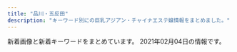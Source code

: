 ```yaml
---
title: "品川・五反田"
description: "キーワード別にの巨乳アジアン・チャイナエステ嬢情報をまとめました。"
---
```


新着画像と新着キーワードをまとめています。
2021年02月04日の情報です。

<DmmAffiliateIns />
<KeywordTable
  shops={
    [
    {
        "station": "\u6238\u8d8a\u9280\u5ea7\u99c5",
        "keywords": {},
        "img_links": [
            "http://lacure.link/images/g6.jpg",
            "http://lacure.link/images/g1.jpg",
            "http://lacure.link/images/left3.png",
            "http://lacure.link/images/r3.jpg",
            "http://lacure.link/images/g3.jpg",
            "http://lacure.link/images/g0.jpg",
            "http://lacure.link/images/r2.jpg",
            "http://lacure.link/images/kiki.jpg",
            "http://lacure.link/images/sayuri.jpg",
            "http://lacure.link/images/gb01.png",
            "http://lacure.link/images/asali.jpg",
            "http://lacure.link/images/yuki.jpg",
            "http://lacure.link/images/r4.jpg",
            "http://lacure.link/images/s_staff.png",
            "http://lacure.link/images/r1.jpg",
            "http://lacure.link/images/r5.jpg",
            "http://lacure.link/images/face.png",
            "http://lacure.link/images/s1.jpg",
            "http://lacure.link/images/g5.jpg",
            "http://lacure.link/images/kol.jpg",
            "http://lacure.link/images/g2.jpg",
            "http://lacure.link/images/top2.jpg",
            "http://lacure.link/images/zi.png",
            "http://lacure.link/images/r6.jpg",
            "http://lacure.link/images/news.png"
        ],
        "url": "http://lacure.link/",
        "name": "\u30e9\u30ad\u30e5\u30a2"
    },
    {
        "station": "JR\u4e94\u53cd\u7530\u99c5\u897f\u53e3",
        "name": "\u4e94\u53cd\u7530\u30e1\u30c7\u30a3\u30ab\u30eb\u30a8\u30f3",
        "url": "http://gotanda.pepper.jp/",
        "keywords": {},
        "img_links": [
            "http://gotanda.pepper.jp/1-01.png",
            "http://gotanda.pepper.jp/m048.png",
            "http://gotanda.pepper.jp/m02272.jpg",
            "http://gotanda.pepper.jp/20151109231038834554.jpg",
            "http://gotanda.pepper.jp/gotanda001.jpg",
            "http://gotanda.pepper.jp/m173.jpg",
            "http://gotanda.pepper.jp/m049.png"
        ]
    },
    {
        "name": "\u30de\u30c3\u30b5\u30fc\u30b8\u306e\u5915\u6708",
        "url": "http://www.es-yuduki.com/",
        "img_links": [
            "http://www.es-yuduki.com/css/nav/change-002.jpg",
            "http://www.es-yuduki.com/css/progress05.jpg",
            "http://www.es-yuduki.com/css/nav/nav-007.jpg",
            "http://www.es-yuduki.com/css/nav/nav-005.jpg",
            "http://www.es-yuduki.com/css/progress07.jpg",
            "http://www.es-yuduki.com/css/progress08.jpg",
            "http://www.es-yuduki.com/css/main-top05.png",
            "http://www.es-yuduki.com/css/staff03.jpg",
            "http://www.es-yuduki.com/css/nav/change-007.jpg",
            "http://www.es-yuduki.com/css/staff01-b.jpg",
            "http://www.es-yuduki.com/css/progress01.jpg",
            "http://www.es-yuduki.com/css/progress03.jpg",
            "http://www.es-yuduki.com/css/nav/nav-004.jpg",
            "http://www.es-yuduki.com/css/nav/nav-006.jpg",
            "http://www.es-yuduki.com/css/coupon003.jpg",
            "http://www.es-yuduki.com/css/nav/nav-0003.jpg",
            "http://www.es-yuduki.com/css/nav/nav-001.jpg",
            "http://www.es-yuduki.com/css/nav/change-0003.jpg",
            "http://www.es-yuduki.com/css/nav/change-004.jpg",
            "http://www.es-yuduki.com/css/nav/change-006.jpg",
            "http://www.es-yuduki.com/css/progress06.jpg",
            "http://www.es-yuduki.com/css/nav/nav-002.jpg",
            "http://www.es-yuduki.com/css/progress04.jpg",
            "http://www.es-yuduki.com/css/nav/change-005.jpg",
            "http://www.es-yuduki.com/css/staff01.jpg",
            "http://www.es-yuduki.com/css/staff02.jpg",
            "http://www.es-yuduki.com/css/staff03-b.jpg",
            "http://www.es-yuduki.com/css/staff02-b.jpg",
            "http://www.es-yuduki.com/css/nav/change-001.jpg",
            "http://www.es-yuduki.com/css/staff00.jpg",
            "http://www.es-yuduki.com/css/head.jpg",
            "http://www.es-yuduki.com/css/progress02.jpg",
            "http://www.es-yuduki.com/css/kanban.jpg"
        ],
        "station": "JR\u4e94\u53cd\u7530\u99c5\u897f\u53e3",
        "keywords": {
            "C": 13
        }
    },
    {
        "url": "http://www.kouroku-este.com/",
        "station": "JR\u54c1\u5ddd\u99c5\u9ad8\u8f2a\u53e3",
        "name": "\u5eb7\u7984",
        "keywords": {
            "C": 15
        },
        "img_links": [
            "http://www.kouroku-este.com/img/menu/info_r.jpg",
            "http://www.kouroku-este.com/img/staff/aaa/aaa2.jpg",
            "http://www.kouroku-este.com/img/staff/eee/s-eee1.jpg",
            "http://www.kouroku-este.com/img/system/service02.jpg",
            "http://www.kouroku-este.com/img/staff/bbb/bbb1.jpg",
            "http://www.kouroku-este.com/img/staff/ccc/ccc2.jpg",
            "http://www.kouroku-este.com/img/staff/fff/s-fff2.jpg",
            "http://www.kouroku-este.com/img/staff/eee/s-eee2.jpg",
            "http://www.kouroku-este.com/img/staff/ggg/ggg1.jpg",
            "http://www.kouroku-este.com/img/system/service01.jpg",
            "http://www.kouroku-este.com/img/staff/fff/s-fff1.jpg",
            "http://www.kouroku-este.com/img/staff/ccc/ccc1.jpg",
            "http://www.kouroku-este.com/img/top/listmark1.png",
            "http://www.kouroku-este.com/img/staff/aaa/aaa1.jpg"
        ]
    },
    {
        "station": "JR\u4e94\u53cd\u7530\u99c5\u897f\u53e3",
        "img_links": [
            "http://p-fly.work/staff/sara.jpg",
            "http://p-fly.work/images/sys1.jpg",
            "http://p-fly.work/images/head.png",
            "http://p-fly.work/images/sys3.jpg",
            "http://p-fly.work/images/12.jpg",
            "http://p-fly.work/images/int2.png",
            "http://p-fly.work/images/sys2.jpg",
            "http://p-fly.work/images/1.jpg",
            "http://p-fly.work/staff/kiki.jpg",
            "http://p-fly.work/staff/mai.jpg",
            "http://p-fly.work/images/line.png",
            "http://p-fly.work/img/yuyu1.jpg",
            "http://p-fly.work/images/7.jpg",
            "http://p-fly.work/images/mobile.jpg",
            "http://p-fly.work/images/int1.jpg",
            "http://p-fly.work/images/interior_t.png",
            "http://p-fly.work/images/sys4.png",
            "http://p-fly.work/images/b3.jpg",
            "http://p-fly.work/staff/yuyu.jpg",
            "http://p-fly.work/images/b2.jpg",
            "http://p-fly.work/images/9.jpg",
            "http://p-fly.work/images/b1.jpg",
            "http://p-fly.work/images/staff_t.png",
            "http://p-fly.work/images/ac1.jpg",
            "http://p-fly.work/images/tr.jpg",
            "http://p-fly.work/img/sara1.jpg",
            "http://p-fly.work/img/mai1.jpg",
            "http://p-fly.work/img/kiki1.jpg",
            "http://p-fly.work/images/news.jpg"
        ],
        "url": "http://p-fly.work/",
        "name": "\u7d2b\u306e\u8776",
        "keywords": {}
    },
    {
        "url": "http://f-aroma.info/",
        "station": "JR\u54c1\u5ddd\u99c5\u9ad8\u8f2a\u53e3",
        "img_links": [
            "http://f-aroma.info/wp/wp-content/themes/Butterfly2_ver_1_3/images/tel.png",
            "http://f-aroma.info/wp/wp-content/uploads/2018/05/hsiojiolasa.jpg",
            "http://f-aroma.info/wp/wp-content/uploads/2017/11/huisahiusahiusa21.jpg",
            "http://f-aroma.info/wp/wp-content/uploads/2019/03/sahuisjoialsklma.jpg",
            "http://f-aroma.info/wp/wp-content/uploads/2018/12/ksmamamalala.jpg",
            "http://f-aroma.info/wp/wp-content/uploads/2019/09/serdtytfuygiuhosa.jpg",
            "http://f-aroma.info/wp/wp-content/uploads/2019/12/aewrstdyfugi.jpg",
            "http://f-aroma.info/wp/wp-content/uploads/2018/04/joijsoijasasaa.jpg",
            "http://f-aroma.info/wp/wp-content/themes/Butterfly2_ver_1_3/event/top-img02.png",
            "http://f-aroma.info/wp/wp-content/themes/Butterfly2_ver_1_3/images/room/1.jpg",
            "http://f-aroma.info/wp/wp-content/uploads/2020/10/4w5e4r6tuygiho.jpg",
            "http://f-aroma.info/wp/wp-content/uploads/2018/01/sioaahso21.jpg",
            "http://f-aroma.info/wp/wp-content/uploads/2017/11/uhiuhhuihiuhiusa121.jpg",
            "http://f-aroma.info/wp/wp-content/uploads/2019/08/ersrdtyfugi.jpg",
            "http://f-aroma.info/wp/wp-content/themes/Butterfly2_ver_1_3/event/top-img01.png",
            "http://f-aroma.info/wp/wp-content/uploads/2019/09/erstdyfusa.jpg",
            "http://f-aroma.info/wp/wp-content/themes/Butterfly2_ver_1_3/images/call.png",
            "http://f-aroma.info/wp/wp-content/uploads/2018/11/smaskoasaa.jpg",
            "http://f-aroma.info/wp/wp-content/uploads/2019/07/trdyfugiho.jpg",
            "http://f-aroma.info/wp/wp-content/themes/Butterfly2_ver_1_3/event/top-img03.png",
            "http://f-aroma.info/wp/wp-content/uploads/2019/04/sahuisaioaa.jpg",
            "http://f-aroma.info/wp/wp-content/uploads/2017/08/nananananana.jpg",
            "http://f-aroma.info/wp/wp-content/uploads/2019/09/2a602101905d29ed1e80bee4c4c6b1c1.jpg",
            "http://f-aroma.info/wp/wp-content/uploads/2017/07/hitomichan01.jpg"
        ],
        "keywords": {
            "E": 4,
            "C": 10,
            "D": 18,
            "F": 2
        },
        "name": "\u30d5\u30ed\u30fc\u30e9"
    },
    {
        "station": "JR\u4e94\u53cd\u7530\u99c5\u6771\u53e3",
        "img_links": [
            "http://www.kenkou-house.info/img/s22.jpg",
            "http://www.kenkou-house.info/img/m2.png",
            "http://www.kenkou-house.info/img/Himawari_88_31.png",
            "http://www.kenkou-house.info/img/m8.png",
            "http://www.kenkou-house.info/img/head.png",
            "http://www.kenkou-house.info/img/s.png",
            "http://www.kenkou-house.info/img/s1.jpg",
            "http://www.kenkou-house.info/img/Himawari_468_60.png",
            "http://www.kenkou-house.info/img/s14.jpg",
            "http://www.kenkou-house.info/img/bottmo-left.png",
            "http://www.kenkou-house.info/img/m7.png",
            "http://www.kenkou-house.info/img/s91.jpg",
            "http://www.kenkou-house.info/img/door.png",
            "http://www.kenkou-house.info/img/s15.jpg",
            "http://www.kenkou-house.info/img/s17.jpg",
            "http://www.kenkou-house.info/img/s4.jpg",
            "http://www.kenkou-house.info/img/play.png",
            "http://www.kenkou-house.info/img/Himawari_200_40.png",
            "http://www.kenkou-house.info/img/s21.jpg",
            "http://www.kenkou-house.info/img/m4.png",
            "http://www.kenkou-house.info/img/bottmo-ritght.png",
            "http://www.kenkou-house.info/img/s13.jpg",
            "http://www.kenkou-house.info/img/s12.jpg",
            "http://www.kenkou-house.info/img/body-.png",
            "http://www.kenkou-house.info/img/m5.png",
            "http://www.kenkou-house.info/img/s33.jpg",
            "http://www.kenkou-house.info/img/s61.jpg",
            "http://www.kenkou-house.info/img/s7.jpg",
            "http://www.kenkou-house.info/img/Himawari_160_45.png",
            "http://www.kenkou-house.info/img/s16.jpg",
            "http://www.kenkou-house.info/img/m1.png",
            "http://www.kenkou-house.info/img/s20.jpg",
            "http://www.kenkou-house.info/img/m3.png",
            "http://www.kenkou-house.info/img/s11.jpg",
            "http://www.kenkou-house.info/img/m6.png"
        ],
        "name": "\u3072\u307e\u308f\u308a",
        "url": "http://www.kenkou-house.info/",
        "keywords": {
            "C": 8
        }
    },
    {
        "name": "\u6708\u306e\u548c",
        "url": "https://tsukiwa.info/",
        "keywords": {
            "\u30bb\u30af\u30b7\u30fc": 2
        },
        "station": "JR\u4e94\u53cd\u7530\u99c5\u897f\u53e3",
        "img_links": [
            "https://tsukiwa.info/img/staff_top/20201219_2.jpg",
            "https://tsukiwa.info/img/bar_profile.png",
            "https://tsukiwa.info/img/staff/sara243.jpg",
            "https://tsukiwa.info/img/staff/mimi20202.jpg",
            "https://tsukiwa.info/img/staff/ami11.jpg",
            "https://tsukiwa.info/img/staff/yuri001.jpg",
            "https://www.a-side.com/ad/koko/include/banner/koko_200x40.png",
            "https://tsukiwa.info/img/staff/mimi202012.jpg",
            "https://tsukiwa.info/img/bar_gallery.png",
            "https://tsukiwa.info/img/staff/sara242.jpg",
            "https://tsukiwa.info/img/staff/risa02.jpg",
            "https://tsukiwa.info/img/staff/4BD7FD0A-5435-4868-9E21-AA8625C04227.jpeg",
            "https://tsukiwa.info/img/QRcode.png",
            "https://tsukiwa.info/img/event/20210128.png",
            "https://tsukiwa.info/img/staff/ruru1.jpg",
            "https://tsukiwa.info/img/staff/mimi01.jpg",
            "https://tsukiwa.info/img/staff/koko3.jpg",
            "https://tsukiwa.info/img/top_map.jpg",
            "https://tsukiwa.info/img/staff/g121.jpg",
            "https://tsukiwa.info/img/news1.png",
            "https://tsukiwa.info/img/bar_staff.png",
            "https://tsukiwa.info/img/staff/DADEBD01-F5CA-46C7-927F-3E3A3F3038AB.jpeg",
            "https://tsukiwa.info/img/staff/sara241.jpg",
            "https://tsukiwa.info/img/staff/mika05.jpg",
            "https://tsukiwa.info/img/staff/rumi04.jpg",
            "https://tsukiwa.info/img/staff/33E258CB-A707-4BD0-9D9E-A20FE7374256.jpeg",
            "https://tsukiwa.info/img/akusesu-top0.jpg",
            "https://tsukiwa.info/img/staff/5AD524C3-384E-48C5-9527-57A24BF6D687.jpeg",
            "https://tsukiwa.info/img/pickupGirl.png",
            "https://tsukiwa.info/img/staff/no_image.jpg",
            "https://tsukiwa.info/img/staff/risa011.jpg",
            "https://tsukiwa.info/img/news3.png",
            "https://tsukiwa.info/img/staff/aya2101.jpg",
            "https://tsukiwa.info/img/staff_top/20201219_1.jpg",
            "https://tsukiwa.info/img/staff/g12.jpg",
            "https://tsukiwa.info/img/staff/rui2.jpg",
            "https://tsukiwa.info/img/event/camp03.jpg",
            "https://tsukiwa.info/img/staff/rui1.jpg",
            "https://tsukiwa.info/img/staff/sara244.jpg",
            "https://tsukiwa.info/img/staff/rumi02.jpg"
        ]
    },
    {
        "name": "\u8299\u84c9\uff5e\u30d5\u30e8\u30a6\uff5e",
        "keywords": {
            "90": 2,
            "C": 3,
            "E": 5,
            "87": 2,
            "86": 2,
            "G": 1,
            "D": 5,
            "84": 5,
            "88": 3
        },
        "station": "JR\u4e94\u53cd\u7530\u99c5\u6771\u53e3",
        "url": "http://www.relax-fuyou.info/",
        "img_links": [
            "http://www.relax-fuyou.info/img/st10.jpg",
            "http://www.relax-fuyou.info/img/st1.jpg",
            "http://www.relax-fuyou.info/img/sta1.jpg",
            "http://www.relax-fuyou.info/img/st5.jpg",
            "http://www.relax-fuyou.info/img/st41.jpg",
            "http://www.relax-fuyou.info/img/st141.jpg",
            "http://www.relax-fuyou.info/img/sta16.jpg",
            "http://www.relax-fuyou.info/img/st201.jpg",
            "http://www.relax-fuyou.info/img/sta8.jpg",
            "http://www.relax-fuyou.info/img/top.jpg",
            "http://www.relax-fuyou.info/img/sta18.jpg",
            "http://www.relax-fuyou.info/img/st8.jpg",
            "http://www.relax-fuyou.info/img/sta20.jpg",
            "http://www.relax-fuyou.info/img/st17.jpg",
            "http://www.relax-fuyou.info/img/st181.jpg",
            "http://www.relax-fuyou.info/img/st171.jpg",
            "http://www.relax-fuyou.info/img/st140.jpg",
            "http://www.relax-fuyou.info/img/st42.jpg",
            "http://www.relax-fuyou.info/img/sta19.jpg",
            "http://www.relax-fuyou.info/img/st160.jpg",
            "http://www.relax-fuyou.info/img/st71.jpg",
            "http://www.relax-fuyou.info/img/st110.jpg",
            "http://www.relax-fuyou.info/img/st72.jpg",
            "http://www.relax-fuyou.info/img/sta5.jpg",
            "http://www.relax-fuyou.info/img/st191.jpg",
            "http://www.relax-fuyou.info/img/st161.jpg",
            "http://www.relax-fuyou.info/img/st150.jpg",
            "http://www.relax-fuyou.info/img/r9.jpg",
            "http://www.relax-fuyou.info/img/sta17.jpg",
            "http://www.relax-fuyou.info/img/st11.jpg",
            "http://www.relax-fuyou.info/img/sta15.jpg",
            "http://www.relax-fuyou.info/img/st7.jpg"
        ]
    },
    {
        "url": "http://es-mirei.com/",
        "station": "JR\u4e94\u53cd\u7530\u99c5\u897f\u53e3",
        "keywords": {
            "86": 2,
            "85": 2,
            "88": 2,
            "E": 8,
            "87": 4
        },
        "img_links": [
            "http://es-mirei.com/images/store/03.jpg",
            "http://es-mirei.com/staffPhoto/s20170728165256.jpg",
            "http://es-mirei.com/images/store/01.jpg",
            "http://es-mirei.com/staffPhoto/s20170908125528.jpg",
            "http://es-mirei.com/images/s3Slider1Images/01.jpg",
            "http://es-mirei.com/staffPhoto/b20170728165536.jpg",
            "http://es-mirei.com/staffPhoto/b20170911152129.jpg",
            "http://es-mirei.com/staffPhoto/b20170911152114.jpg",
            "http://es-mirei.com/images/s3Slider1Images/02.jpg",
            "http://es-mirei.com/images/store/04.jpg",
            "http://es-mirei.com/staffPhoto/s20170911152129.jpg",
            "http://es-mirei.com/staffPhoto/s20170728165536.jpg",
            "http://es-mirei.com/staffPhoto/b20180209180323.jpg",
            "http://es-mirei.com/images/returnStaffBtn.png",
            "http://es-mirei.com/images/s3Slider1Images/03.jpg",
            "http://es-mirei.com/staffPhoto/s20170728165302.jpg",
            "http://es-mirei.com/images/store/06.jpg",
            "http://es-mirei.com/staffPhoto/s20180613122502.jpg",
            "http://es-mirei.com/staffPhoto/s20170911152114.jpg",
            "http://es-mirei.com/images/noImg.jpg",
            "http://es-mirei.com/staffPhoto/b20170728165302.jpg",
            "http://es-mirei.com/staffPhoto/b20170908125528.jpg",
            "http://es-mirei.com/images/store/05.jpg",
            "http://es-mirei.com/staffPhoto/b20180613122502.jpg",
            "http://es-mirei.com/images/store/02.jpg",
            "http://es-mirei.com/staffPhoto/b20170728165256.jpg",
            "http://es-mirei.com/staffPhoto/s20180209180323.jpg"
        ],
        "name": "\u7f8e\u4f36"
    },
    {
        "keywords": {},
        "name": "\u82b1\u8863",
        "url": "http://hanagoromo.work/",
        "station": "JR\u4e94\u53cd\u7530\u99c5",
        "img_links": [
            "http://hanagoromo.work/yumi.jpg",
            "http://hanagoromo.work/mens-esthe1.png",
            "http://hanagoromo.work/mio.jpg",
            "http://hanagoromo.work/nana1.jpg",
            "http://hanagoromo.work/staff_t.jpg",
            "http://hanagoromo.work/hitomi1.jpg",
            "http://hanagoromo.work/1.jpg",
            "http://hanagoromo.work/2.jpg",
            "http://hanagoromo.work/112.jpg",
            "http://hanagoromo.work/ta.png",
            "http://hanagoromo.work/interior1.jpg",
            "http://hanagoromo.work/s1.png",
            "http://hanagoromo.work/sys.jpg",
            "http://hanagoromo.work/main_top.jpg",
            "http://hanagoromo.work/tina.jpg",
            "http://hanagoromo.work/miyuki.jpg",
            "http://hanagoromo.work/ai3.jpg",
            "http://hanagoromo.work/4.jpg",
            "http://hanagoromo.work/nana.jpg",
            "http://hanagoromo.work/rina1.jpeg",
            "http://hanagoromo.work/nana2.jpg",
            "http://hanagoromo.work/yuna2.jpg",
            "http://hanagoromo.work/mio1.jpg",
            "http://hanagoromo.work/head.jpg",
            "http://hanagoromo.work/miyuki1.jpg",
            "http://hanagoromo.work/3.jpg",
            "http://hanagoromo.work/b2.jpg",
            "http://hanagoromo.work/tina2.jpg",
            "http://hanagoromo.work/rie1.jpg",
            "http://hanagoromo.work/ai2.jpg",
            "http://hanagoromo.work/yuyu.jpg",
            "http://hanagoromo.work/b1.jpg",
            "http://hanagoromo.work/hitomi2.jpg",
            "http://hanagoromo.work/hitomi.jpg",
            "http://hanagoromo.work/interior_t.jpg",
            "http://hanagoromo.work/yumi1.jpg",
            "http://hanagoromo.work/yuna1.jpg",
            "http://hanagoromo.work/rina2.jpeg",
            "http://hanagoromo.work/b3.jpg",
            "http://hanagoromo.work/sayaka.jpg",
            "http://hanagoromo.work/mio2.jpg",
            "http://hanagoromo.work/int2.jpg",
            "http://hanagoromo.work/6.jpg"
        ]
    },
    {
        "keywords": {
            "\u5de8\u4e73": 1,
            "C": 1,
            "\u4e73": 1
        },
        "img_links": [
            "https://www.a-side.com/chouraku/staff/miho/index.jpg",
            "https://www.a-side.com/chouraku/staff/mayumi/index.jpg",
            "https://img.a-side.com/photo/digicame/20210129/29625_03.jpg",
            "https://www.a-side.com/chouraku/images/line.jpg",
            "https://www.a-side.com/chouraku/staff/ayumi/index.jpg",
            "https://www.a-side.com/chouraku/staff/yui/index.jpg",
            "https://img.a-side.com/photo/premium/20210203/30430_01_top2.jpg",
            "https://static.a-side.com/photo/shop/33915/list.jpg",
            "https://static.a-side.com/photo/shop/35132/list.jpg",
            "https://static.a-side.com/photo/shop/35298/list.jpg",
            "https://img.a-side.com/photo/premium/20210203/30430_01_top1.jpg",
            "https://static.a-side.com/photo/shop/34907/list.jpg",
            "https://img.a-side.com/photo/digicame/20210127/31406_02.jpg",
            "https://www.a-side.com/chouraku/staff/yuyu/index.jpg",
            "https://www.a-side.com/chouraku/images/covergirl.jpg",
            "https://img.a-side.com/photo/premium/20210127/34669_01_sp.jpg",
            "https://static.a-side.com/photo/shop/24050/list.jpg",
            "https://img.a-side.com/photo/premium/20210204/34449_01_top1.jpg",
            "https://static.a-side.com/photo/shop/34660/list.jpg",
            "https://www.a-side.com/chouraku/images/coupon/presented.png",
            "https://static.a-side.com/photo/shop/16032/list.jpg",
            "https://www.a-side.com/chouraku/staff/yuna/index.jpg",
            "https://img.a-side.com/photo/digicame/20210127/31406_03.jpg",
            "https://static.a-side.com/photo/shop/35170/list.jpg",
            "https://www.a-side.com/chouraku/staff/yuki/index.jpg",
            "https://static.a-side.com/photo/shop/33796/list.jpg",
            "https://www.a-side.com/chouraku/staff/yuri/index.jpg",
            "https://www.a-side.com/chouraku/staff/mika/index.jpg",
            "https://www.a-side.com/chouraku/staff/coco/index.jpg",
            "https://img.a-side.com/photo/premium/20210204/34449_01_top2.jpg",
            "https://www.a-side.com/chouraku/images/info/photo03.jpg",
            "https://static.a-side.com/photo/shop/34987/list.jpg",
            "https://img.a-side.com/photo/digicame/20210125/15122_02.jpg",
            "https://static.a-side.com/photo/shop/30430/list.jpg",
            "https://img.a-side.com/photo/koko/31363/thumb.jpg",
            "https://www.a-side.com/chouraku/staff/ai/index.jpg",
            "https://www.a-side.com/chouraku/staff/ayaka/index.jpg",
            "https://img.a-side.com/photo/premium/20210125/34965_01_sp.jpg",
            "https://img.a-side.com/photo/digicame/20210125/31404_02.jpg",
            "https://www.a-side.com/chouraku/images/top-info201812.jpg",
            "https://static.a-side.com/photo/shop/35020/list.jpg",
            "https://static.a-side.com/photo/shop/35086/list.jpg",
            "https://img.a-side.com/photo/index/20210129/34987.jpg",
            "https://www.a-side.com/chouraku/staff/emi/index.jpg",
            "https://www.a-side.com/chouraku/images/info/photo01.jpg",
            "https://www.a-side.com/chouraku/staff/sayuri/index.jpg",
            "https://www.a-side.com/chouraku/staff/yumi/index.jpg",
            "https://static.a-side.com/photo/shop/34961/list.jpg",
            "https://static.a-side.com/photo/shop/35000/list.jpg",
            "https://img.a-side.com/photo/digicame/20210129/29625_04.jpg",
            "https://www.a-side.com/chouraku/staff/mina/index.jpg",
            "https://www.a-side.com/chouraku/staff/mimi/index.jpg",
            "https://img.a-side.com/photo/digicame/20210129/29625_02.jpg",
            "https://static.a-side.com/photo/shop/35018/list.jpg",
            "https://www.a-side.com/chouraku/images/info/photo04.jpg",
            "https://img.a-side.com/photo/digicame/20210125/25065_02.jpg",
            "https://www.a-side.com/chouraku/images/ticket.jpg",
            "https://img.a-side.com/photo/premium/20210122/27898_01_top1.jpg",
            "https://static.a-side.com/photo/shop/34669/list.jpg",
            "https://www.a-side.com/chouraku/staff/ami/index.jpg",
            "https://www.a-side.com/chouraku/staff/moe/index.jpg",
            "https://static.a-side.com/photo/shop/33596/list.jpg",
            "https://www.a-side.com/include/img/top/button_twitter.png",
            "https://img.a-side.com/photo/premium/20210126/18614_01_sp.jpg",
            "https://www.a-side.com/chouraku/staff/rika/index.jpg",
            "https://static.a-side.com/photo/shop/34272/list.jpg",
            "https://www.a-side.com/chouraku/staff/miki/index.jpg",
            "https://www.a-side.com/chouraku/images/info/photo02.jpg",
            "https://www.a-side.com/chouraku/images/coupon/info.png",
            "https://img.a-side.com/photo/premium/20201127/33649_01_index.jpg",
            "https://www.a-side.com/chouraku/staff/aya/index.jpg",
            "https://img.a-side.com/photo/digicame/20210129/29625_01.jpg",
            "https://img.a-side.com/photo/digicame/20210127/20991_04.jpg",
            "https://static.a-side.com/photo/shop/34965/list.jpg",
            "https://www.a-side.com/chouraku/images/moved.jpg",
            "https://www.a-side.com/chouraku/staff/yuu/index.jpg",
            "https://static.a-side.com/photo/shop/34847/list.jpg",
            "https://www.a-side.com/chouraku/staff/yui2/index.jpg",
            "https://img.a-side.com/photo/premium/20210122/27898_01_top2.jpg",
            "https://img.a-side.com/photo/digicame/20210128/31388_01.jpg",
            "https://static.a-side.com/photo/shop/33708/list.jpg",
            "https://img.a-side.com/photo/weekly/20210129/top.jpg",
            "https://static.a-side.com/photo/shop/35215/list.jpg",
            "https://img.a-side.com/photo/koko/30430/thumb.jpg",
            "https://static.a-side.com/photo/shop/34768/list.jpg",
            "https://static.a-side.com/photo/shop/35167/list.jpg",
            "https://www.a-side.com/chouraku/staff/mifi/index.jpg",
            "https://static.a-side.com/photo/shop/31695/list.jpg",
            "https://img.a-side.com/photo/premium/20210128/33649_01_sp.jpg",
            "https://img.a-side.com/photo/digicame/20210129/12823_02.jpg",
            "https://img.a-side.com/photo/koko/34965/thumb.jpg",
            "https://img.a-side.com/photo/koko/24050/thumb.jpg",
            "https://www.a-side.com/chouraku/staff/aiko/index.jpg"
        ],
        "name": "\u9577\u697d",
        "station": "JR\u4e94\u53cd\u7530\u99c5\u897f\u53e3",
        "url": "https://www.a-side.com/chouraku/"
    },
    {
        "name": "\u30c8\u30f3\u30dd\u30fc",
        "url": "http://hi-msg.com/tonpoh/",
        "img_links": [
            "http://hi-msg.com/tonpoh/images/s5.png",
            "http://hi-msg.com/tonpoh/images/p-7-1.jpg",
            "http://hi-msg.com/tonpoh/images/tit-staff.png",
            "http://hi-msg.com/tonpoh/images/fla.png",
            "http://hi-msg.com/tonpoh/images/no.png",
            "http://hi-msg.com/tonpoh/images/p-14.jpg",
            "http://hi-msg.com/tonpoh/images/fla-1.png",
            "http://hi-msg.com/tonpoh/images/p-8-1.jpg",
            "http://hi-msg.com/tonpoh/images/p-10-1.jpg",
            "http://hi-msg.com/tonpoh/images/p-0.jpg",
            "http://hi-msg.com/tonpoh/images/p-11-1.jpg",
            "http://hi-msg.com/tonpoh/images/p-12.jpg",
            "http://hi-msg.com/tonpoh/images/p-1.jpg",
            "http://hi-msg.com/tonpoh/images/p-7.jpg",
            "http://hi-msg.com/tonpoh/images/p-6-1.jpg",
            "http://hi-msg.com/tonpoh/images/p-11.jpg",
            "http://hi-msg.com/tonpoh/images/p-13.jpg",
            "http://hi-msg.com/tonpoh/images/fla-3.png",
            "http://hi-msg.com/tonpoh/images/s1.png",
            "http://hi-msg.com/tonpoh/images/s8.png",
            "http://hi-msg.com/tonpoh/images/l.png",
            "http://hi-msg.com/tonpoh/images/p-14-1.jpg",
            "http://hi-msg.com/tonpoh/images/p-5.jpg",
            "http://hi-msg.com/tonpoh/images/p-10.jpg",
            "http://hi-msg.com/tonpoh/images/s9.png",
            "http://hi-msg.com/tonpoh/images/p-8.jpg",
            "http://hi-msg.com/tonpoh/images/p-9-1.jpg",
            "http://hi-msg.com/tonpoh/images/p-2.jpg",
            "http://hi-msg.com/tonpoh/images/s4.jpg",
            "http://hi-msg.com/tonpoh/images/ll.png",
            "http://hi-msg.com/tonpoh/images/s6.png",
            "http://hi-msg.com/tonpoh/images/botton.png",
            "http://hi-msg.com/tonpoh/images/tit-sys.png",
            "http://hi-msg.com/tonpoh/images/p-9.jpg",
            "http://hi-msg.com/tonpoh/images/p-6.jpg",
            "http://hi-msg.com/tonpoh/images/p-4.jpg",
            "http://hi-msg.com/tonpoh/images/line.png",
            "http://hi-msg.com/tonpoh/images/p-13-1.jpg",
            "http://hi-msg.com/tonpoh/images/p-12-1.jpg"
        ],
        "keywords": {},
        "station": "JR\u4e94\u53cd\u7530\u99c5\u897f\u53e3"
    }
]
}
/>
<DmmAffiliateScript />
